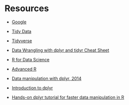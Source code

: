 # Resources

- [Google](http://www.google.com)

- [Tidy Data](http://vita.had.co.nz/papers/tidy-data.pdf)
- [Tidyverse](http://tidyverse.org)

- [Data Wrangling with dplyr and tidyr Cheat Sheet](https://www.rstudio.com/wp-content/uploads/2015/02/data-wrangling-cheatsheet.pdf)

- [R for Data Science](http://r4ds.had.co.nz)
- [Advanced R](http://adv-r.had.co.nz)

- [Data manipulation with dplyr, 2014](http://bit.ly/hadley_dplyr_tutorial_2014)
- [Introduction to dplyr](https://cran.rstudio.com/web/packages/dplyr/vignettes/introduction.html)
- [Hands-on dplyr tutorial for faster data manipulation in R](https://www.r-bloggers.com/hands-on-dplyr-tutorial-for-faster-data-manipulation-in-r)

